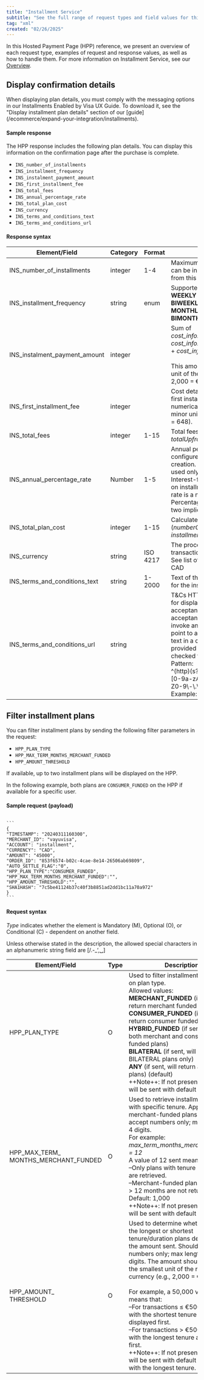 ```yaml
---
title: "Installment Service"
subtitle: "See the full range of request types and field values for this solution"
tag: "xml"
created: "02/26/2025"
---
```

In this Hosted Payment Page (HPP) reference, we present an overview of each request type, examples of request and response values, as well as how to handle them. For more information on Installment Service, see our [Overview](/ecommerce/expand-your-integration/installments).

## Display confirmation details
<Infobox>
When displaying plan details, you must comply with the messaging options in our Installments Enabled by Visa UX Guide. To download it, see the "Display installment plan details" section of our [guide](/ecommerce/expand-your-integration/installments).
</Infobox>

#### Sample response

The HPP response includes the following plan details. You can display this information on the confirmation page after the purchase is complete. 

* `INS_number_of_installments`
* `INS_installment_frequency`
* `INS_instalment_payment_amount`
* `INS_first_installment_fee`
* `INS_total_fees`
* `INS_annual_percentage_rate`
* `INS_total_plan_cost`
* `INS_currency`
* `INS_terms_and_conditions_text`
* `INS_terms_and_conditions_url`

#### Response syntax

| Element/Field | Category | Format | Description |
| --- | --- | --- | --- |
| INS\_number\_of\_installments | integer | 1-4 | Maximum number of installments that can be in the plan acceptance created from this plan. |
| INS\_installment\_frequency | string | enum | Supported tenure types for a plan:  <br/>**WEEKLY** (not currently supported)  <br/>**BIWEEKLY** (not currently supported)  <br/>**MONTHLY**  <br/>**BIMONTHLY** (not currently supported) |
| INS\_instalment\_payment\_amount | integer |     | Sum of _cost\_info.first\_instalment.upfront\_fee_ +  <br/>_cost\_info.first\_instalment.instalment\_fee_ + _cost\_info.first\_instalment.amount_  <br/>  <br/>This amount should be in the smallest unit of the required currency (e.g., 2,000 = €20.00). |
| INS\_first\_installment_fee | integer |  | Cost details (fee and principal) for the first instalment. The amount is a numerical value represented in the minor units of the currency (e.g. £6.48 = 648). |
| INS\_total\_fees | integer | 1-15 | Total fees charged calculated as _totalUpfrontFees_ + _totalRecurringFees_. |
| INS\_annual\_percentage\_rate | Number | 1-5 | Annual percentage rate (APR) as configured by the Issuer during plan creation. Not used for calculations; used only for display purposes. Interest-fee rate in percentage applied on installment payment. Percentage rate is a non-negative value.  Percentage value is represented with two implicit decimals (e.g., 13.99%). |
| INS\_total\_plan\_cost | integer | 1-15 | Calculated as _totalFees_ + (_numberOfInstallments_ \* _installmentAmount_). |
| INS\_currency | string | ISO 4217 | The processing currency of the transaction.  <br/>See list of [Currency Codes](/resources/currency-codes). Example: CAD |
| INS\_terms\_and\_conditions\_text | string | 1-2000 | Text of the terms and conditions (T&Cs) for the installment plan. |
| INS\_terms\_and\_conditions\_url | string |     | T&Cs HTTPS URL hosted by the Issuer for displaying to the cardholder for acceptance when initiating a plan acceptance for this plan. Must not invoke an executable script and must point to an HTML page containing T&C text in a displayable manner. When provided during onboarding, the URL is checked for validity.  <br/>Pattern:  <br/> ^(http)(s?)\\:\\/\\/\[0-9a-zA-Z\](\[-.\\w\]\*\[0-9a-zA-Z\])\*(:(0-9)\*)\*(\\/?)(\[a-zA-Z0-9\\-\\.\\?\\,\\'\\/\\\\\\+&amp;%\\$#\_=\]\*)?$  <br/>Example: http://www.myurl.com |

## Filter installment plans
You can filter installment plans by sending the following filter parameters in the request:

* `HPP_PLAN_TYPE`
* `HPP_MAX_TERM_MONTHS_MERCHANT_FUNDED`
* `HPP_AMOUNT_THRESHOLD`

If available, up to two installment plans will be displayed on the HPP.

In the following example, both plans are `CONSUMER_FUNDED` on the HPP if available for a specific user.

#### Sample request (payload)

<Code id="json" title="JSON" language="json" lineHighlight="8-10" active>
```
{
"TIMESTAMP": "20240311160300",
"MERCHANT_ID": "vayuvisa",
"ACCOUNT": "installment",
"CURRENCY": "CAD",
"AMOUNT": "45000",
"ORDER_ID": "853f6574-b02c-4cae-8e14-26506ab69809",
"AUTO_SETTLE_FLAG":"0",
"HPP_PLAN_TYPE":"CONSUMER_FUNDED",
"HPP_MAX_TERM_MONTHS_MERCHANT_FUNDED":"",
"HPP_AMOUNT_THRESHOLD":"",
"SHA1HASH": "7c5be41124b37c40f3b8851ad2dd1bc11a70a972"
}
```
</Code>

#### Request syntax
_Type_ indicates whether the element is Mandatory (M), Optional (O), or Conditional (C) - dependent on another field.

Unless otherwise stated in the description, the allowed special characters in an alphanumeric string field are [/.-_‘,␣]

| Element/Field | Type | Description |
| --- | --- | --- |
| HPP\_PLAN\_TYPE | O   | Used to filter installment plans based on plan type.  <br/>Allowed values:  <br/>**MERCHANT\_FUNDED** (if sent, will return merchant funded plans only)  <br/>**CONSUMER\_FUNDED** (if sent, will return consumer funded plans only) <br/> **HYBRID_FUNDED** (if sent, will return both merchant and consumer funded plans) <br/> **BILATERAL** (if sent, will return BILATERAL plans only) <br/>**ANY** (if sent, will return all available plans) (default)  <br/>++Note++: If not present, request will be sent with default value. |
| HPP\_MAX\_TERM\_  <br/>MONTHS\_MERCHANT\_FUNDED | O   | Used to retrieve installment plans with specific tenure. Applicable to merchant-funded plans only. Should accept numbers only; max length is 4 digits.  <br/>For example:  <br/>_max\_term\_months\_merchant\_funded = 12_  <br/>A value of 12 sent means that:  <br/>–Only plans with tenure ≤ 12 months are retrieved.  <br/>–Merchant-funded plans with tenure > 12 months are not returned.  <br/>Default: 1,000  <br/>++Note++: If not present, request will be sent with default value. |
| HPP\_AMOUNT\_  <br/>THRESHOLD | O   | Used to determine whether to return the longest or shortest tenure/duration plans depending on the amount sent. Should accept numbers only; max length is 15 digits. The amount should be sent in the smallest unit of the required currency (e.g., 2,000 = €20.00).<br/><br/>For example, a 50,000 value sent means that:  <br/>–For transactions ≤  €500.00, plans with the shortest tenure are displayed first.  <br/>–For transactions > €500.00, plans with the longest tenure are displayed first.  <br/>++Note++: If not present, requests will be sent with default value: plans with the longest tenure. |
